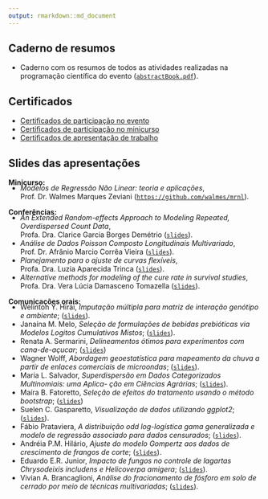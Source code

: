 ```yaml
---
output: rmarkdown::md_document
---
```


## Caderno de resumos ##

 - Caderno com os resumos de todos as atividades realizadas na
   programação científica do evento ([`abstractBook.pdf`](../annals.pdf)).

## Certificados ##

 - [Certificados de participação no evento](../certificate_participation.pdf)
 - [Certificados de participação no minicurso](../certificate_shortcourse.pdf)
 - [Certificados de apresentação de trabalho](../certificate_oralcommunications.pdf)

## Slides das apresentações ##

<p style="margin-bottom: -20px"><b>Minicurso:</b></p>
 - _Modelos de Regressão Não Linear: teoria e aplicações_, \
 Prof. Dr. Walmes Marques Zeviani
 ([`https://github.com/walmes/mrnl`](https://github.com/walmes/mrnl)).

<p style="margin-bottom: -20px"><b>Conferências:</b></p>

 - _An Extended Random-effects Approach to Modeling Repeated,
 Overdispersed Count Data_, \
 Profa. Dra. Clarice Garcia Borges Demétrio
 ([`slides`](../slides/d21_PA-Clarice.pdf)).
 - _Análise de Dados Poisson Composto Longitudinais Multivariado_,\
 Prof. Dr. Afrânio Marcio Corrêa Vieira
 ([`slides`](../slides/d21_PA-Afranio.pdf)).
 - _Planejamento para o ajuste de curvas flexíveis_, \
 Profa. Dra. Luzia Aparecida Trinca ([`slides`](../slides/d22_PA-Luzia.pdf)).
 - _Alternative methods for modeling of the cure rate in survival
 studies_,\
 Profa. Dra. Vera Lúcia Damasceno Tomazella
 ([`slides`](../slides/d23_PA-Vera.pdf)).

<p style="margin-bottom: -20px"><b>Comunicações orais:</b></p>

 - Welinton Y. Hirai, _Imputação múltipla para matriz de interação
   genótipo e ambiente_; ([`slides`](../slides/d21_CO-Welinton.pdf)).
 - Janaína M. Melo, _Seleção de formulações de bebidas prebióticas via
   Modelos Logitos Cumulativos Mistos_;
   ([`slides`](../slides/d21_CO-Janaina.pdf)).
 - Renata A. Sermarini, _Delineamentos ótimos para experimentos com
   cana-de-açucar_; ([`slides`](../slides/d21_CO-Renata.pdf))
 - Wagner Wolff, _Abordagem geoestatística para mapeamento da chuva a
   partir de enlaces comerciais de microondas_;
   ([`slides`](../slides/d21_CO-Wagner.pdf)).
 - Maria L. Salvador, _Superdispersão em Dados Categorizados
   Multinomiais: uma Aplica- ção em Ciências Agrárias_;
   ([`slides`](../slides/d21_CO-Maria.pdf)).
 - Maíra B. Fatoretto, _Seleção de efeitos do tratamento usando o método
   bootstrap_; ([`slides`](../slides/d21_CO-Maira.pdf))
 - Suelen C. Gasparetto, _Visualização de dados utilizando ggplot2_;
   ([`slides`](../slides/d22_CO-Suelen.pdf)).
 - Fábio Prataviera, _A distribuição odd log-logística gama generalizada
   e modelo de regressão associado para dados censurados_;
   ([`slides`](../slides/d22_CO-Fabio.pdf)).
 - Andréia P.M. Hilário, _Ajuste do modelo Gompertz aos dados de
   crescimento de frangos de corte_;
   ([`slides`](../slides/d22_CO-Andreia.pdf)).
 - Eduardo E.R. Junior, _Impacto de fungos no controle de lagartas
   Chrysodeixis includens e Helicoverpa amigera_;
   ([`slides`](../slides/d22_CO-Eduardo.pdf)).
 - Vivian A. Brancaglioni, _Análise do fracionamento de fósforo em solo
   de cerrado por meio de técnicas multivariadas_;
   ([`slides`](../slides/d22_CO-Vivian.pdf)).
